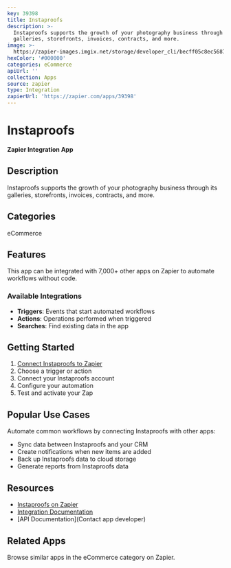 ```yaml
---
key: 39398
title: Instaproofs
description: >-
  Instaproofs supports the growth of your photography business through its
  galleries, storefronts, invoices, contracts, and more.
image: >-
  https://zapier-images.imgix.net/storage/developer_cli/becff05c8ec5687f74206afef3d5d096.png?auto=format%2Ccompress&ixlib=python-3.0.0&q=50
hexColor: '#000000'
categories: eCommerce
apiUrl: ''
collection: Apps
source: zapier
type: Integration
zapierUrl: 'https://zapier.com/apps/39398'
---
```

# Instaproofs

**Zapier Integration App**

## Description

Instaproofs supports the growth of your photography business through its galleries, storefronts, invoices, contracts, and more.

## Categories

eCommerce

## Features

This app can be integrated with 7,000+ other apps on Zapier to automate workflows without code.

### Available Integrations

- **Triggers**: Events that start automated workflows
- **Actions**: Operations performed when triggered
- **Searches**: Find existing data in the app

## Getting Started

1. [Connect Instaproofs to Zapier](https://zapier.com/apps/39398)
2. Choose a trigger or action
3. Connect your Instaproofs account
4. Configure your automation
5. Test and activate your Zap

## Popular Use Cases

Automate common workflows by connecting Instaproofs with other apps:

- Sync data between Instaproofs and your CRM
- Create notifications when new items are added
- Back up Instaproofs data to cloud storage
- Generate reports from Instaproofs data

## Resources

- [Instaproofs on Zapier](https://zapier.com/apps/39398)
- [Integration Documentation](https://zapier.com/apps/39398/integrations)
- [API Documentation](Contact app developer)

## Related Apps

Browse similar apps in the eCommerce category on Zapier.
